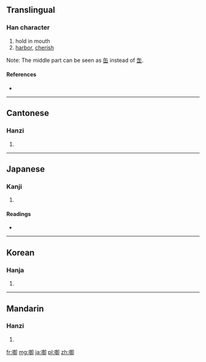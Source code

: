 ==Translingual==

===Han character===
{{Han char|rn=30|rad=口|as=08|sn=11|four=6702<sub>0</sub>|canj=口人一中 (ROML)}}

# hold in mouth
# [[harbor]], [[cherish]]

Note: The middle part can be seen as [[缶]] instead of [[𦈢]].

====References====
* {{Han ref|kx=0196.261|dkj=03876|hdz=10656.050|uh=5563|ud=21859|bh=B0E5|bd=45285}}

----

==Cantonese==

===Hanzi===
{{yue-hanzi|jyut=|y=haam4}}

# {{defn|lang=yue|sort=口08}}

----

==Japanese==

===Kanji===
{{ja-kanji|grade=|rs=口08}}

# {{defn|lang=ja|sort=口08}}

====Readings====
* {{ja-readings|on=[[かん]] (kan), [[がん]] (gan)|kun=[[くつわ]] (kutsuwa), [[くつばみ]] (kutsubami), [[ふくむ]] (fukumu)}}

----

==Korean==

===Hanja===
{{ko-hanja|hangeul=함|rv=ham|mr=ham}}

# {{defn|lang=ko|sort=口08}}

----

==Mandarin==

===Hanzi===
{{cmn-hanzi|pin=[[lā]] ([[la1]]), [[xián]] ([[xian2]])|wg=la<sup>1</sup>, hsien<sup>2</sup>}}

# {{defn|lang=cmn|sort=口08}}

[[fr:啣]]
[[mg:啣]]
[[ja:啣]]
[[pl:啣]]
[[zh:啣]]